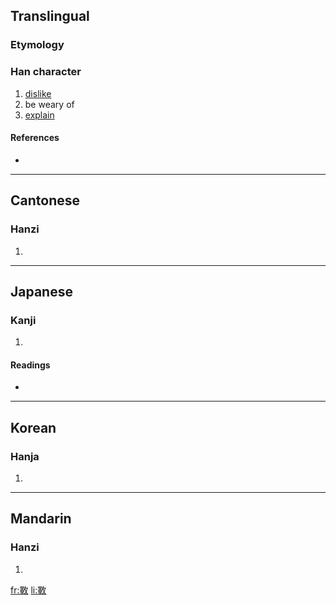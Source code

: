 ==Translingual==

===Etymology===
{{Han compound|睪|攴|c1=p|c2=s|ls=psc}}

===Han character===
{{Han char|rn=66|rad=攴|as=13|sn=17|four=6844<sub>0</sub>|canj=田十人大 (WJOK)}}

# [[dislike]]
# be weary of
# [[explain]]

====References====
* {{Han ref|kx=0476.010|dkj=13406|dj=0830.320|hdz=21478.060|uh=6581|ud=25985|bh=ECEE|bd=60654}}

----

==Cantonese==

===Hanzi===
{{yue-hanzi|jyut=|y=dou3, yik6}}

# {{defn|Cantonese}}

----

==Japanese==

===Kanji===
{{ja-kanji|grade=|rs=攴13}}

# {{defn|Japanese}}

====Readings====
* {{ja-readings|on=[[えき]] (eki), [[せく]] (seku), [[と]] (to), [[ず]] (zu)|kun=[[いやになる]] (iyaninaru)}}

----

==Korean==

===Hanja===
{{ko-hanja|hangeul=두|eumhun=|rv=du|mr=tu|y=twu}}

# {{defn|Korean}}

----

==Mandarin==

===Hanzi===
{{cmn-hanzi|pin=[[yì]] ([[yi4]])|wg=i<sup>4</sup>}}

# {{defn|Mandarin}}

[[fr:斁]]
[[li:斁]]